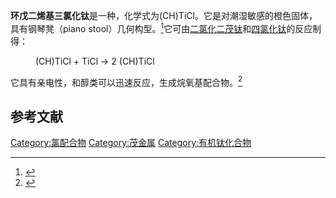 {{Chembox
| ImageFile = Titanocene-trichloride-3D-balls.png
| ImageSize = 
| ImageAlt = 
| IUPACName = 
| OtherNames = Titanocene trichloride
|Section1={{Chembox Identifiers
| CASNo = 1270-98-0
| PubChem = 11127785
| ChemSpiderID = 11601864
| StdInChI=1S/C5H5.3ClH.Ti/c1-2-4-5-3-1;;;;/h1-5H;3*1H;/q;;;;+3/p-3
| StdInChIKey = AENCLWKVWIIOQH-UHFFFAOYSA-K
| SMILES = C1=C[CH]C=C1.Cl[Ti](Cl)Cl
 }}
|Section2={{Chembox Properties
| C=5|H=5|Ti=1|Cl=3
| MolarMass =
| Appearance = 橙色固体
| Density = 1.768 g/cm{{sup|3}}
| MeltingPtC = 210
| BoilingPt = 
| Solubility = }}
|Section3={{Chembox Hazards
| MainHazards = 
| FlashPt = 
| AutoignitionPt = }}
}}
'''环戊二烯基三氯化钛'''是一种{{le|有机钛化合物|Organotitanium compound}}，化学式为(C{{sub|5}}H{{sub|5}})TiCl{{sub|3}}。它是对潮湿敏感的橙色固体，具有钢琴凳（piano stool）几何构型。<ref>{{cite journal|author1=Rossini, A. J.|author2=Mills, R. W.|author3=Briscoe, G. A.|author4=Norton, E. L.|author5=Geier, S. J.|author6=Hung, I.|author7=Zheng, S.|author8=Autschbach, J.|author9=Schurko, R. W.|display-authors=4|title=Solid-State Chlorine NMR of Group IV Transition Metal Organometallic Complexes|journal=Journal of the American Chemical Society|year=2009|volume=131|issue=9|pages=3317–3330|doi=10.1021/ja808390a|pmid=19256569}}</ref>它可由[[二氯化二茂钛|二氯化二茂钛]]和[[四氯化钛|四氯化钛]]的反应制得：
:(C{{sub|5}}H{{sub|5}}){{sub|2}}TiCl{{sub|2}}  +  TiCl{{sub|4}}  →   2 (C{{sub|5}}H{{sub|5}})TiCl{{sub|3}}
它具有亲电性，和醇类可以迅速反应，生成烷氧基配合物。<ref>{{cite journal|title=Trichloro(cyclopentadienyl)titanium|journal=EEROS|author1=Andreas Hafner|author2=Rudolf O. Duthaler|year=2001|doi=10.1002/047084289X.rt202m|isbn=0471936235}}</ref>

==参考文献==
<references />
{{钛化合物}}
[[Category:氯配合物|Category:氯配合物]]
[[Category:茂金属|Category:茂金属]]
[[Category:有机钛化合物|Category:有机钛化合物]]